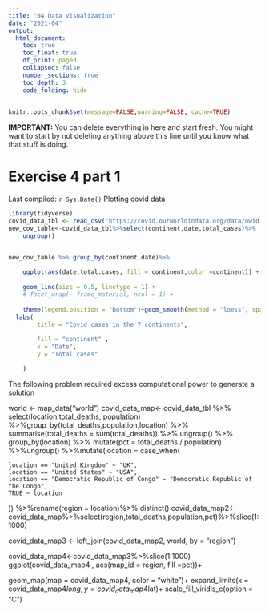```yaml
---
title: "04 Data Visualization"
date: "2021-04"
output:
  html_document:
    toc: true
    toc_float: true
    df_print: paged
    collapsed: false
    number_sections: true
    toc_depth: 3
    code_folding: hide
---
```


```r
knitr::opts_chunk$set(message=FALSE,warning=FALSE, cache=TRUE)
```

**IMPORTANT:** You can delete everything in here and start fresh. You might want to start by not deleting anything above this line until you know what that stuff is doing.



# Exercise 4 part 1

Last compiled: `r Sys.Date()`
Plotting covid data





```r

library(tidyverse)
covid_data_tbl <- read_csv("https://covid.ourworldindata.org/data/owid-covid-data.csv")
new_cov_table<-covid_data_tbl%>%select(continent,date,total_cases)%>%  group_by(continent,date) %>% summarize(total.cases = sum(total_cases)) %>%
    ungroup()


new_cov_table %>% group_by(continent,date)%>% 
    
    ggplot(aes(date,total.cases, fill = continent,color =continent)) +
    
    geom_line(size = 0.5, linetype = 1) +
    # facet_wrap(~ frame_material, ncol = 1) +
  
    theme(legend.position = "bottom")+geom_smooth(method = "loess", span = 0.2)+
  labs(
        title = "Covid cases in the 7 continents",
   
        fill = "continent" ,  
        x = "Date",
        y = "Total cases"

    )

```

The following problem required excess computational power to generate a solution

world <- map_data("world")
covid_data_map<- covid_data_tbl %>%
  select(location,total_deaths, population) %>%group_by(total_deaths,population,location) %>%
    summarise(total_deaths = sum(total_deaths))  %>% ungroup()   %>% group_by(location) %>%
    mutate(pct = total_deaths / population) %>%ungroup() %>%mutate(location = case_when(

    location == "United Kingdom" ~ "UK",
    location == "United States" ~ "USA",
    location == "Democratic Republic of Congo" ~ "Democratic Republic of the Congo",
    TRUE ~ location

  )) %>%rename(region = location)%>%
  distinct()
covid_data_map2<-covid_data_map%>%select(region,total_deaths,population,pct)%>%slice(1:1000)

covid_data_map3 <- left_join(covid_data_map2, world, by = "region")

covid_data_map4<-covid_data_map3%>%slice(1:1000)
ggplot(covid_data_map4 , aes(map_id = region, fill =pct))+
  
  geom_map(map = covid_data_map4,  color = "white")+
  expand_limits(x = covid_data_map4$long, y = covid_data_map4$lat)+
  scale_fill_viridis_c(option = "C")


